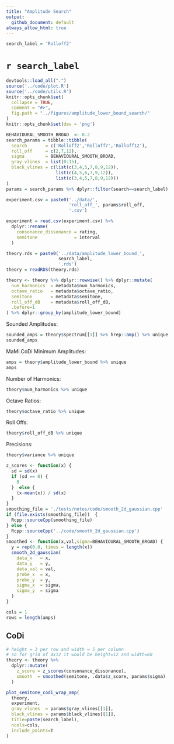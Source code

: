 ```yaml
---
title: "Amplitude Search"
output:
  github_document: default
always_allow_html: true
---
```


```r
search_label = 'Rolloff2'
```

# `r search_label`

```r
devtools::load_all(".")
source('../code/plot.R')
source('../code/utils.R')
knitr::opts_chunk$set(
  collapse = TRUE,
  comment = "#>",
  fig.path = "../figures/amplitude_lower_bound_search/"
)
knitr::opts_chunk$set(dev = 'png')
```

```r
BEHAVIOURAL_SMOOTH_BROAD  <- 0.2
search_params = tibble::tibble(
  search       = c('Rolloff2','Rolloff7','Rolloff12'),
  roll_off     = c(2,7,12),
  sigma        = BEHAVIOURAL_SMOOTH_BROAD,
  gray_vlines  = list(0:15),
  black_vlines = c(list(c(3,4,5,7,8,9,12)),
                   list(c(4,5,6,7,9,12)),
                   list(c(3,4,5,7,8,9,12)))
)
params = search_params %>% dplyr::filter(search==search_label)
```

```r
experiment.csv = paste0('../data/',
                        'roll_off_', params$roll_off,
                        '.csv')

experiment = read.csv(experiment.csv) %>%
  dplyr::rename(
    consonance_dissonance = rating,
    semitone              = interval
  )

theory.rds = paste0('../data/amplitude_lower_bound_',
                    search_label,
                    '.rds')
theory = readRDS(theory.rds)

```

```r
theory <- theory %>% dplyr::rowwise() %>% dplyr::mutate(
  num_harmonics  = metadata$num_harmonics,
  octave_ratio   = metadata$octave_ratio,
  semitone       = metadata$semitone,
  roll_off_dB    = metadata$roll_off_dB,
  .before=1
) %>% dplyr::group_by(amplitude_lower_bound)
```

Sounded Amplitudes:
```r
sounded_amps = theory$spectrum[[1]] %>% hrep::amp() %>% unique
sounded_amps
```

MaMi.CoDi Minimum Amplitudes:
```r
amps = theory$amplitude_lower_bound %>% unique
amps
```

Number of Harmonics:
```r
theory$num_harmonics %>% unique
```

Octave Ratios:
```r
theory$octave_ratio %>% unique
```

Roll Offs:
```r
theory$roll_off_dB %>% unique
```

Precisions:
```r
theory$variance %>% unique
```


```r
z_scores <- function(x) {
  sd = sd(x)
  if (sd == 0) {
    0
  }  else {
    (x-mean(x)) / sd(x) 
  }
}
smoothing_file = './tests/notes/code/smooth_2d_gaussian.cpp'
if (file.exists(smoothing_file))  {
  Rcpp::sourceCpp(smoothing_file)
} else {
  Rcpp::sourceCpp('../code/smooth_2d_gaussian.cpp')
}
smoothed <- function(x,val,sigma=BEHAVIOURAL_SMOOTH_BROAD) {
  y = rep(0.0, times = length(x))
  smooth_2d_gaussian(
    data_x   = x,
    data_y   = y,
    data_val = val,
    probe_x  = x,
    probe_y  = y, 
    sigma_x  = sigma,
    sigma_y  = sigma
  )
}
```

```r
cols = 1
rows = length(amps)
```

## CoDi

```r
# height = 3 per row and width = 5 per column
# so for grid of 4x12 it would be height=12 and width=60
theory <- theory %>% 
  dplyr::mutate(
    z_score = z_scores(consonance_dissonance),
    smooth  = smoothed(semitone, .data$z_score, params$sigma)
  )

plot_semitone_codi_wrap_amp(
  theory, 
  experiment,
  gray_vlines  = params$gray_vlines[[1]],
  black_vlines = params$black_vlines[[1]],
  title=paste(search_label),
  ncols=cols,
  include_points=T
)
```
